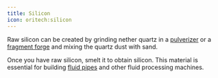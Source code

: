 ```yaml
---
title: Silicon
icon: oritech:silicon
---
```


Raw silicon can be created by grinding nether quartz in a [pulverizer](../processing/pulverizer)
or a [fragment forge](../processing/fragment_forge) and mixing the quartz dust with sand.

Once you have raw silicon, smelt it to obtain silicon.
This material is essential for building [fluid pipes](../logistics/fluid_transport) and other fluid processing machines.
